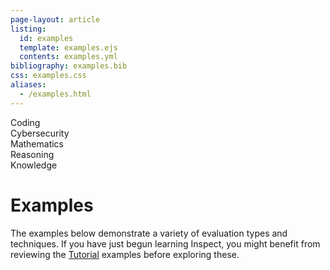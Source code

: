 ```yaml
---
page-layout: article
listing:
  id: examples
  template: examples.ejs
  contents: examples.yml
bibliography: examples.bib
css: examples.css
aliases: 
  - /examples.html
---
```


<nav id="TOC" role="doc-toc">
<ul>
<li><a href="#coding" id="toc-coding">Coding</a></li>
<li><a href="#cybersecurity" id="toc-coding">Cybersecurity</a></li>
<li><a href="#math" id="toc-math">Mathematics</a></li>
<li><a href="#reasoning" id="toc-reasoning">Reasoning</a></li>
<li><a href="#knowledge" id="toc-knowledge">Knowledge</a></li>
</ul>
</nav>


# Examples {#sec-examples}

The examples below demonstrate a variety of evaluation types and techniques. If you have just begun learning Inspect, you might benefit from reviewing the [Tutorial](#sec-tutorial) examples before exploring these.

::: {#examples}
:::

::: {#refs}
:::

